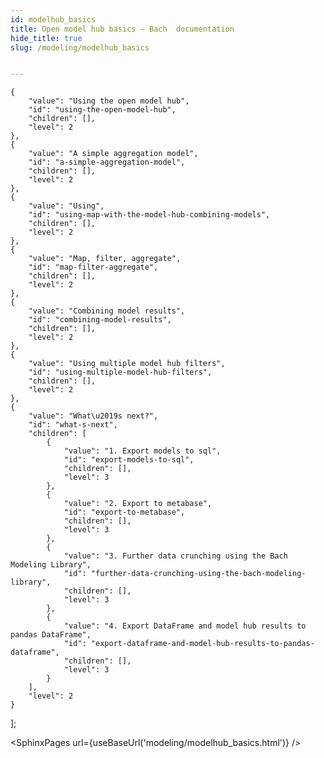 ```yaml
---
id: modelhub_basics
title: Open model hub basics — Bach  documentation
hide_title: true
slug: /modeling/modelhub_basics


---
```

<head>
    <meta name="description" content="In this example, we briefly demonstrate how you can use pre-built models from the open model hub in conjunction with, " />
    <meta property="og:description" content="In this example, we briefly demonstrate how you can use pre-built models from the open model hub in conjunction with, " />
</head>

    {
        "value": "Using the open model hub",
        "id": "using-the-open-model-hub",
        "children": [],
        "level": 2
    },
    {
        "value": "A simple aggregation model",
        "id": "a-simple-aggregation-model",
        "children": [],
        "level": 2
    },
    {
        "value": "Using",
        "id": "using-map-with-the-model-hub-combining-models",
        "children": [],
        "level": 2
    },
    {
        "value": "Map, filter, aggregate",
        "id": "map-filter-aggregate",
        "children": [],
        "level": 2
    },
    {
        "value": "Combining model results",
        "id": "combining-model-results",
        "children": [],
        "level": 2
    },
    {
        "value": "Using multiple model hub filters",
        "id": "using-multiple-model-hub-filters",
        "children": [],
        "level": 2
    },
    {
        "value": "What\u2019s next?",
        "id": "what-s-next",
        "children": [
            {
                "value": "1. Export models to sql",
                "id": "export-models-to-sql",
                "children": [],
                "level": 3
            },
            {
                "value": "2. Export to metabase",
                "id": "export-to-metabase",
                "children": [],
                "level": 3
            },
            {
                "value": "3. Further data crunching using the Bach Modeling Library",
                "id": "further-data-crunching-using-the-bach-modeling-library",
                "children": [],
                "level": 3
            },
            {
                "value": "4. Export DataFrame and model hub results to pandas DataFrame",
                "id": "export-dataframe-and-model-hub-results-to-pandas-dataframe",
                "children": [],
                "level": 3
            }
        ],
        "level": 2
    }
];




<SphinxPages url={useBaseUrl('modeling/modelhub_basics.html')} />
